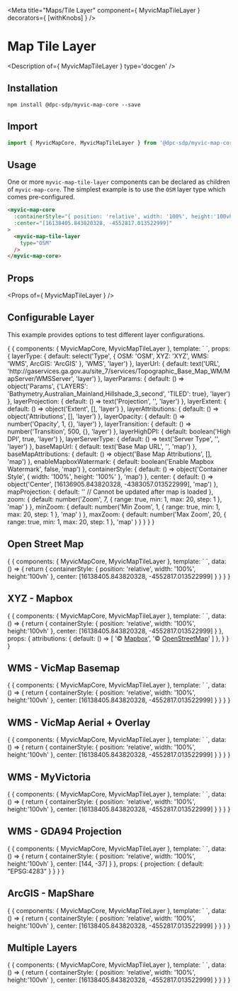 
<Meta title="Maps/Tile Layer" component={ MyvicMapTileLayer } decorators={ [withKnobs] } />

# Map Tile Layer

<Description of={ MyvicMapTileLayer } type='docgen' />

## Installation

```shell
npm install @dpc-sdp/myvic-map-core --save
```

## Import

```javascript
import { MyvicMapCore, MyvicMapTileLayer } from '@dpc-sdp/myvic-map-core'
```

## Usage

One or more ```myvic-map-tile-layer``` components can be declared as children of ```myvic-map-core```. The simplest
example is to use the ```OSM``` layer type which comes pre-configured.

```html
<myvic-map-core
  :containerStyle="{ position: 'relative', width: '100%', height:'100vh' }"
  :center="[16138405.843820328, -4552817.013522999]"
>
  <myvic-map-tile-layer
    type="OSM"
  />
</myvic-map-core>
```

## Props

<Props of={ MyvicMapTileLayer } />

## Configurable Layer

This example provides options to test different layer configurations.

<Preview>
  <Story name="Configurable Layer">
    {
      {
        components: { MyvicMapCore, MyvicMapTileLayer },
        template: `<myvic-map-core
          :containerStyle="containerStyle"
          :baseMapUrl="baseMapUrl"
          :baseMapAttributions="baseMapAttributions"
          :enableMapboxWatermark="enableMapboxWatermark"
          :center="center"
          :projection="mapProjection == '' ? undefined : mapProjection"
          :zoom="zoom"
          :minZoom="minZoom"
          :maxZoom="maxZoom"
          enableZoomControl
          enableAttributionControl
          enableFullScreenControl
          enablePanInteraction
          enableZoomInteraction
          enableRotateInteraction
        >
          <myvic-map-tile-layer
            :type="layerType"
            :url="layerUrl"
            :params="layerParams"
            :projection="layerProjection == '' ? undefined : layerProjection"
            :extent="layerExtent.length && layerExtent.length > 0 ? layerExtent : undefined"
            :attributions="layerAttributions"
            :opacity="layerOpacity"
            :transition="layerTransition"
            :highDPI="layerHighDPI"
            :serverType="layerServerType == '' ? undefined : layerServerType"
          />
        </myvic-map-core>`,
        props: {
          layerType: {
            default: select('Type', { OSM: 'OSM', XYZ: 'XYZ', WMS: 'WMS', ArcGIS: 'ArcGIS' }, 'WMS', 'layer')
          },
          layerUrl: {
            default: text('URL', 'http://gaservices.ga.gov.au/site_7/services/Topographic_Base_Map_WM/MapServer/WMSServer', 'layer')
          },
          layerParams: {
            default: () => object('Params', {'LAYERS': 'Bathymetry,Australian_Mainland,Hillshade_3_second', 'TILED': true}, 'layer')
          },
          layerProjection: {
            default: () => text('Projection', '', 'layer')
          },
          layerExtent: {
            default: () => object('Extent', [], 'layer')
          },
          layerAttributions: {
            default: () => object('Attributions', [], 'layer')
          },
          layerOpacity: {
            default: () => number('Opacity', 1, {}, 'layer')
          },
          layerTransition: {
            default: () => number('Transition', 500, {}, 'layer')
          },
          layerHighDPI: {
            default: boolean('High DPI', true, 'layer')
          },
          layerServerType: {
            default: () => text('Server Type', '', 'layer')
          },
          baseMapUrl: {
            default: text('Base Map URL', '', 'map')
          },
          baseMapAttributions: {
            default: () => object('Base Map Attributions', [], 'map')
          },
          enableMapboxWatermark: {
            default: boolean('Enable Mapbox Watermark', false, 'map')
          },
          containerStyle: {
            default: () => object('Container Style', { width: '100%', height: '100%' }, 'map')
          },
          center: {
            default: () => object('Center', [16136905.843820328, -4383057.013522999], 'map')
          },
          mapProjection: {
            default: '' // Cannot be updated after map is loaded
          },
          zoom: {
            default: number('Zoom', 7,
              {
                range: true,
                min: 1,
                max: 20,
                step: 1
              },
              'map'
            )
          },
          minZoom: {
            default: number('Min Zoom', 1,
              {
                range: true,
                min: 1,
                max: 20,
                step: 1
              },
              'map'
            )
          },
          maxZoom: {
            default: number('Max Zoom', 20,
              {
                range: true,
                min: 1,
                max: 20,
                step: 1
              },
              'map'
            )
          }
        }
      }
    }
  </Story>
</Preview>

## Open Street Map

<Preview>
  <Story name="Open Street Map">
    {
      {
        components: { MyvicMapCore, MyvicMapTileLayer },
        template: `
          <myvic-map-core
            :containerStyle="containerStyle"
            :center="center"
          >
            <myvic-map-tile-layer
              type="OSM"
            />
          </myvic-map-core>
        `,
        data: () => {
          return {
            containerStyle: { position: 'relative', width: '100%', height:'100vh' },
            center: [16138405.843820328, -4552817.013522999]
          }
        }
      }
    }
  </Story>
</Preview>

## XYZ - Mapbox

<Preview>
  <Story name="XYZ - Mapbox">
    {
      {
        components: { MyvicMapCore, MyvicMapTileLayer },
        template: `
          <myvic-map-core
            :containerStyle="containerStyle"
            :center="center"
            enableMapboxWatermark
          >
            <myvic-map-tile-layer
              type="XYZ"
              url="https://api.mapbox.com/styles/v1/myvictoira/cjio5h4do0g412smmef4qpsq5/tiles/256/{z}/{x}/{y}?access_token=pk.eyJ1IjoibXl2aWN0b2lyYSIsImEiOiJjamlvMDgxbnIwNGwwM2t0OWh3ZDJhMGo5In0.w_xKPPd39cwrS1F4_yy39g"
              :attributions="attributions"
            />
          </myvic-map-core>
        `,
        data: () => {
          return {
            containerStyle: { position: 'relative', width: '100%', height:'100vh' },
            center: [16138405.843820328, -4552817.013522999]
          }
        },
        props: {
          attributions: {
            default: () => [
              '© <a href="https://www.mapbox.com/about/maps/">Mapbox</a>',
              '© <a href="http://www.openstreetmap.org/copyright">OpenStreetMap</a>'
            ]
          },
        }
      }
    }
  </Story>
</Preview>

## WMS - VicMap Basemap

<Preview>
  <Story name="WMS - VicMap Basemap">
    {
      {
        components: { MyvicMapCore, MyvicMapTileLayer },
        template: `
          <myvic-map-core
            :containerStyle="containerStyle"
            :center="center"
          >
            <myvic-map-tile-layer
              type="WMS"
              url="https://base.maps.vic.gov.au/service"
              :params="{'LAYERS': 'CARTO_WM_256', 'TILED': true}"
              :tileSize="[256, 256]"
              :highDPI="false"
            />
          </myvic-map-core>
        `,
        data: () => {
          return {
            containerStyle: { position: 'relative', width: '100%', height:'100vh' },
            center: [16138405.843820328, -4552817.013522999]
          }
        }
      }
    }
  </Story>
</Preview>

## WMS - VicMap Aerial + Overlay

<Preview>
  <Story name="WMS - VicMap Aerial + Overlay">
    {
      {
        components: { MyvicMapCore, MyvicMapTileLayer },
        template: `
          <myvic-map-core
            :containerStyle="containerStyle"
            :center="center"
          >
            <myvic-map-tile-layer
              type="WMS"
              url="https://base.maps.vic.gov.au/service"
              :params="{'LAYERS': 'AERIAL_WM,CARTO_OVERLAY_WM', 'TILED': true}"
              :tileSize="[512, 512]"
              :highDPI="false"
            />
          </myvic-map-core>
        `,
        data: () => {
          return {
            containerStyle: { position: 'relative', width: '100%', height:'100vh' },
            center: [16138405.843820328, -4552817.013522999]
          }
        }
      }
    }
  </Story>
</Preview>

## WMS - MyVictoria

<Preview>
  <Story name="WMS - MyVictoria">
    {
      {
        components: { MyvicMapCore, MyvicMapTileLayer },
        template: `
          <myvic-map-core
            :containerStyle="containerStyle"
            :center="center"
          >
            <myvic-map-tile-layer
              type="WMS"
              url="https://gis-app-cdn.prod.myvictoria.vic.gov.au/geoserver/myvic/wms"
              :params="{'LAYERS': 'myvic:lga', 'TILED': true}"
              serverType="geoserver"
            />
          </myvic-map-core>
        `,
        data: () => {
          return {
            containerStyle: { position: 'relative', width: '100%', height:'100vh' },
            center: [16138405.843820328, -4552817.013522999]
          }
        }
      }
    }
  </Story>
</Preview>

## WMS - GDA94 Projection

<Preview>
  <Story name="WMS - GDA94 Projection">
    {
      {
        components: { MyvicMapCore, MyvicMapTileLayer },
        template: `
          <myvic-map-core
            :containerStyle="containerStyle"
            :center="center"
            :zoom="3"
            :projection="projection"
          >
            <myvic-map-tile-layer
              type="WMS"
              url="http://services.ga.gov.au/gis/services/Bathymetry_Topography/MapServer/WMSServer"
              :params="{'LAYERS': 'Australian_Bathymetry_and_Topography'}"
              :projection="projection"
            />
          </myvic-map-core>
        `,
        data: () => {
          return {
            containerStyle: { position: 'relative', width: '100%', height:'100vh' },
            center: [144, -37]
          }
        },
        props: {
          projection: {
            default: "EPSG:4283"
          }
        }
      }
    }
  </Story>
</Preview>

## ArcGIS - MapShare

<Preview>
  <Story name="ArcGIS - MapShare">
    {
      {
        components: { MyvicMapCore, MyvicMapTileLayer },
        template: `
          <myvic-map-core
            :containerStyle="containerStyle"
            :center="center"
          >
            <myvic-map-tile-layer
              type="ArcGIS"
              url="https://gis.mapshare.vic.gov.au/arcgis/rest/services/mapshare/PublicLandAndPark/MapServer"
            />
          </myvic-map-core>
        `,
        data: () => {
          return {
            containerStyle: { position: 'relative', width: '100%', height:'100vh' },
            center: [16138405.843820328, -4552817.013522999]
          }
        }
      }
    }
  </Story>
</Preview>

## Multiple Layers

<Preview>
  <Story name="Multiple Layers">
    {
      {
        components: { MyvicMapCore, MyvicMapTileLayer },
        template: `
          <myvic-map-core
            :containerStyle="containerStyle"
            :center="center"
          >
            <myvic-map-tile-layer
              type="XYZ"
              url="http://a.tile.stamen.com/toner/{z}/{x}/{y}.png"
              :zIndex="1"
            />
            <myvic-map-tile-layer
              type="ArcGIS"
              url="https://gis.mapshare.vic.gov.au/arcgis/rest/services/mapshare/PublicLandAndPark/MapServer"
              :opacity="0.7"
              :zIndex="2"
            />
          </myvic-map-core>
        `,
        data: () => {
          return {
            containerStyle: { position: 'relative', width: '100%', height:'100vh' },
            center: [16138405.843820328, -4552817.013522999]
          }
        }
      }
    }
  </Story>
</Preview>

